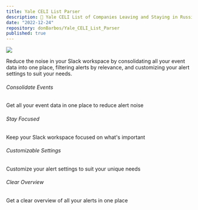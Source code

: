 ```yaml
---
title: Yale CELI List Parser
description: 🏢 Yale CELI List of Companies Leaving and Staying in Russia, dataset and parser.
date: "2022-12-24"
repository: donBarbos/Yale_CELI_List_Parser
published: true
---
```


[![](https://highstorm.app/og.png)](https://highstorm.app)

Reduce the noise in your Slack workspace by consolidating all your event data into one place, filtering alerts by relevance, and customizing your alert settings to suit your needs.

###### Consolidate Events

Get all your event data in one place to reduce alert noise

###### Stay Focused

Keep your Slack workspace focused on what's important

###### Customizable Settings

Customize your alert settings to suit your unique needs

###### Clear Overview

Get a clear overview of all your alerts in one place
